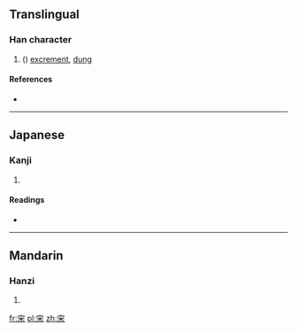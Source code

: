 {{zh-hanzi|{{zh-lookup|宩}}}}
==Translingual==

===Han character===
{{Han char|rn=40|rad=宀|as=06|sn=9|four=|canj=十火木 (JFD)}}

# {{context|obsolete|lang=mul}} ({{alternative form of|屎|lang=mul}}) [[excrement]], [[dung]]

====References====
* {{Han ref|kx=0285.101|dkj=07147|hdz=20929.010|uh=5BA9|ud=23465}}

----

==Japanese==

===Kanji===
{{ja-kanji|grade=|rs=宀06}}

# {{defn|lang=ja|sort=宀06}}

====Readings====
* {{ja-readings|on=[[し]] (shi)|kun=}}

----

==Mandarin==

===Hanzi===
{{cmn-hanzi|pin=[[shǐ]] ([[shi3]])|wg=shih<sup>3</sup>}}

# {{defn|lang=cmn|sort=宀06}}

[[fr:宩]]
[[pl:宩]]
[[zh:宩]]